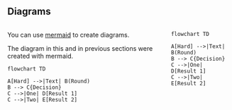 ## Diagrams

:::: {.columns}

::: {.column}
You can use [mermaid](https://github.com/mermaid-js/mermaid) to create diagrams. 

The diagram in this and in previous sections were created with mermaid.

```mermaid
flowchart TD

A[Hard] -->|Text| B(Round)
B --> C{Decision}
C -->|One| D[Result 1]
C -->|Two| E[Result 2]
```

:::

::: {.column}

```mermaid
flowchart TD

A[Hard] -->|Text| B(Round)
B --> C{Decision}
C -->|One| D[Result 1]
C -->|Two| E[Result 2]
```

:::

::::